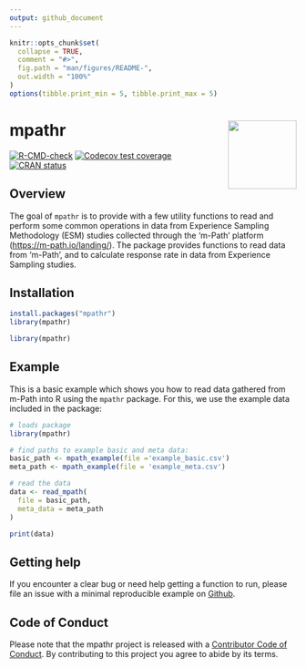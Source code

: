 ```yaml
---
output: github_document
---
```


<!-- README.md is generated from README.Rmd. Please edit that file -->

```r
knitr::opts_chunk$set(
  collapse = TRUE,
  comment = "#>",
  fig.path = "man/figures/README-",
  out.width = "100%"
)
options(tibble.print_min = 5, tibble.print_max = 5)
```

# mpathr <img src="man/figures/logo.png" align="right" height="120" alt="" />

<!-- badges: start -->
[![R-CMD-check](https://github.com/m-path-io/mpathr/actions/workflows/R-CMD-check.yaml/badge.svg)](https://github.com/m-path-io/mpathr/actions/workflows/R-CMD-check.yaml)
[![Codecov test coverage](https://codecov.io/gh/m-path-io/mpathr/graph/badge.svg)](https://app.codecov.io/gh/m-path-io/mpathr)
[![CRAN status](https://www.r-pkg.org/badges/version/mpathr)](https://CRAN.R-project.org/package=mpathr)
<!-- badges: end -->

## Overview

The goal of `mpathr` is to provide with a few utility functions to read and perform some common operations in data from Experience Sampling Methodology (ESM) studies collected through the 'm-Path' platform (<https://m-path.io/landing/>). The package provides functions to read data from 'm-Path', and to calculate response rate in data from Experience Sampling studies. 

## Installation

```r
install.packages("mpathr")
library(mpathr)
```

```r
library(mpathr)
```

## Example

This is a basic example which shows you how to read data gathered from m-Path
into R using the `mpathr` package. For this, we use the example data included 
in the package:

```r
# loads package
library(mpathr)

# find paths to example basic and meta data:
basic_path <- mpath_example(file ='example_basic.csv')
meta_path <- mpath_example(file = 'example_meta.csv')

# read the data
data <- read_mpath(
  file = basic_path,
  meta_data = meta_path
)

print(data)
```

## Getting help
If you encounter a clear bug or need help getting a function to run, please file an issue with a minimal reproducible example on [Github](https://github.com/m-path-io/mpathr/issues).

## Code of Conduct
Please note that the mpathr project is released with a
[Contributor Code of Conduct](https://github.com/m-path-io/mpathr/blob/master/CODE_OF_CONDUCT.md). By contributing to this project you agree to abide by its terms.

